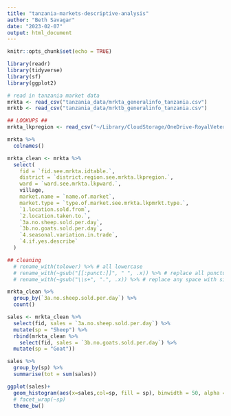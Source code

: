 ```yaml
---
title: "tanzania-markets-descriptive-analysis"
author: "Beth Savagar"
date: "2023-02-07"
output: html_document
---
```


```r
knitr::opts_chunk$set(echo = TRUE)
```

```r
library(readr)
library(tidyverse)
library(sf)
library(ggplot2)

```

```r

# read in tanzania market data
mrkta <- read_csv("tanzania_data/mrkta_generalinfo_tanzania.csv")
mrktb <- read_csv("tanzania_data/mrktb_generalinfo_tanzania.csv")

## LOOKUPS ##
mrkta_lkpregion <- read_csv("~/Library/CloudStorage/OneDrive-RoyalVeterinaryCollege/PPR Collaborations/Data Bank/ecoppr_data/data_raw/ecopprmarketscsvs/mrkta_lkpregion.csv")

```

```r

mrkta %>% 
  colnames()

mrkta_clean <- mrkta %>%
  select(
    fid = `fid.see.mrkta.idtable.`,
    district = `district.region.see.mrkta.lkpregion.`,
    ward = `ward.see.mrkta.lkpward.`,
    village,
    market.name = `name.of.market`,
    market.type = `type.of.market.see.mrkta.lkpmrkt.type.`,
    `1.location.sold.from`,
    `2.location.taken.to.`,
    `3a.no.sheep.sold.per.day`,
    `3b.no.goats.sold.per.day`,
    `4.seasonal.variation.in.trade`,
    `4.if.yes.describe`
  ) 

## cleaning 
  # rename_with(tolower) %>% # all lowercase
  # rename_with(~gsub("[[:punct:]]", " ", .x)) %>% # replace all punctuation with space " " 
  # rename_with(~gsub("\\s+", ".", .x)) %>% # replace any space with single "."

mrkta_clean %>%
  group_by(`3a.no.sheep.sold.per.day`) %>%
  count()

sales <- mrkta_clean %>%
  select(fid, sales = `3a.no.sheep.sold.per.day`) %>%
  mutate(sp = "Sheep") %>%
  rbind(mrkta_clean %>%
    select(fid, sales = `3b.no.goats.sold.per.day`) %>%
  mutate(sp = "Goat"))

sales %>% 
  group_by(sp) %>%
  summarise(tot = sum(sales))

ggplot(sales)+
  geom_histogram(aes(x=sales,col=sp, fill = sp), binwidth = 50, alpha = 0.5, position = position_dodge())+
  # facet_wrap(~sp)
  theme_bw()

```